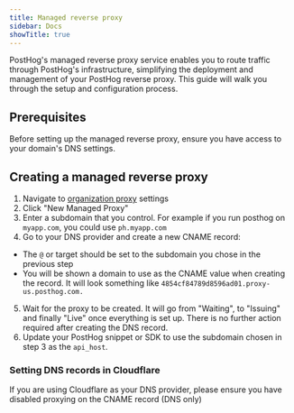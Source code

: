 ```yaml
---
title: Managed reverse proxy
sidebar: Docs
showTitle: true
---
```


PostHog's managed reverse proxy service enables you to route traffic through PostHog's infrastructure, simplifying the deployment and management of your PostHog reverse proxy. This guide will walk you through the setup and configuration process.

## Prerequisites

Before setting up the managed reverse proxy, ensure you have access to your domain's DNS settings.

## Creating a managed reverse proxy

1. Navigate to [organization proxy](https://us.posthog.com/settings/organization-proxy) settings
2. Click "New Managed Proxy"
3. Enter a subdomain that you control. For example if you run posthog on `myapp.com`, you could use `ph.myapp.com`
4. Go to your DNS provider and create a new CNAME record:
  - The `@` or target should be set to the subdomain you chose in the previous step
  - You will be shown a domain to use as the CNAME value when creating the record. It will look something like `4854cf84789d8596ad01.proxy-us.posthog.com.`
5. Wait for the proxy to be created. It will go from "Waiting", to "Issuing" and finally "Live" once everything is set up. There is no further action required after creating the DNS record.
6. Update your PostHog snippet or SDK to use the subdomain chosen in step 3 as the `api_host`.

### Setting DNS records in Cloudflare

If you are using Cloudflare as your DNS provider, please ensure you have disabled proxying on the CNAME record (DNS only)
